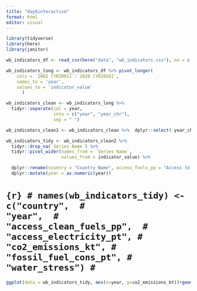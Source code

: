 ```yaml
---
title: "day6interactive"
format: html
editor: visual
---
```


```r
library(tidyverse)
library(here)
library(janitor)
```


```r
wb_indicators_df <- read_csv(here("data", "wb_indicators.csv"), na = c("..", ""))

```
```r
wb_indicators_long <- wb_indicators_df %>% pivot_longer(
    cols = `2001 [YR2001]`:`2020 [YR2020]`, 
    names_to = 'year', 
    values_to = 'indicator_value'
      )
```

```r
wb_indicators_clean <- wb_indicators_long %>% 
  tidyr::separate(col = year, 
                  into = c("year", "year_chr"), 
                  sep = " ") 

wb_indicators_clean2 <- wb_indicators_clean %>%  dplyr::select(-year_chr, -`Country Code`, -`Series Code`) #use select on columns , use separate on rows ? something 

```

```r
wb_indicators_tidy <- wb_indicators_clean2 %>% 
  tidyr::drop_na(`Series Name`) %>% 
  tidyr::pivot_wider(names_from = `Series Name`, 
                     values_from = indicator_value) %>%

  dplyr::rename(country = "Country Name", access_fuels_pp = "Access to clean fuels and technologies for cooking (% of population)", access_electricity_pp = "Access to electricity (% of population)" , co2_emissions_kt =  "CO2 emissions (kt)" , fossil_fuel_cons_pt = "Fossil fuel energy consumption (% of total)", water_stress = "Level of water stress: freshwater withdrawal as a proportion of available freshwater resources") %>% 
  dplyr::mutate(year = as.numeric(year))

```
# ```{r}
# names(wb_indicators_tidy) <- c("country", 
#                                "year", 
#                                "access_clean_fuels_pp", 
#                                "access_electricity_pt",
#                                "co2_emissions_kt",
#                                "fossil_fuel_cons_pt",
#                                "water_stress")
# ```
```r
ggplot(data = wb_indicators_tidy, aes(x=year, y=co2_emissions_kt))+geom_line(aes(color = country)) + theme(legend.position = "none")
```

